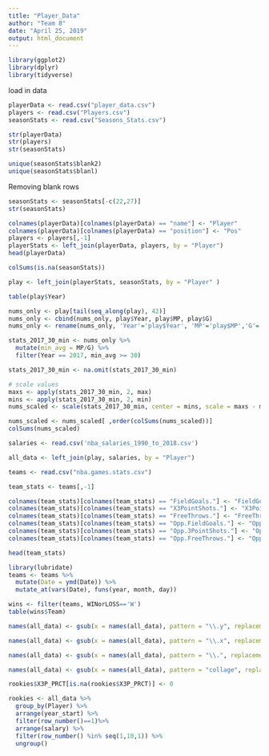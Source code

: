 ---
title: "Player_Data"
author: "Team 8"
date: "April 25, 2019"
output: html_document
---

```{r}
library(ggplot2)
library(dplyr)
library(tidyverse)
```
load in data
```{r}
playerData <- read.csv("player_data.csv")
players <- read.csv("Players.csv")
seasonStats <- read.csv("Seasons_Stats.csv")

str(playerData)
str(players)
str(seasonStats)
```

```{r}
unique(seasonStats$blank2)
unique(seasonStats$blanl)
```

Removing blank rows
```{r}
seasonStats <- seasonStats[-c(22,27)]
str(seasonStats)
```

```{r}
colnames(playerData)[colnames(playerData) == "name"] <- "Player"
colnames(playerData)[colnames(playerData) == "position"] <- "Pos"
players <- players[,-1]
playerStats <- left_join(playerData, players, by = "Player")
head(playerData)
```

```{r}
colSums(is.na(seasonStats))
```

```{r}
play <- left_join(playerStats, seasonStats, by = "Player" )
```

```{r}
table(play$Year)
```

```{r}
nums_only <- play[tail(seq_along(play), 42)]
nums_only <- cbind(nums_only, play$Year, play$MP, play$G)
nums_only <- rename(nums_only, 'Year'='play$Year', 'MP'='play$MP','G'='play$G')
```

```{r}
stats_2017_30_min <- nums_only %>%
  mutate(min_avg = MP/G) %>%
  filter(Year == 2017, min_avg >= 30)

stats_2017_30_min <- na.omit(stats_2017_30_min)
```

```{r}
# scale values
maxs <- apply(stats_2017_30_min, 2, max)
mins <- apply(stats_2017_30_min, 2, min)
nums_scaled <- scale(stats_2017_30_min, center = mins, scale = maxs - mins)
```

```{r}
nums_scaled <- nums_scaled[ ,order(colSums(nums_scaled))]
colSums(nums_scaled)
```


```{r}
salaries <- read.csv('nba_salaries_1990_to_2018.csv')

all_data <- left_join(play, salaries, by = "Player")
```

```{r}
teams <- read.csv("nba.games.stats.csv")

team_stats <- teams[,-1]

colnames(team_stats)[colnames(team_stats) == "FieldGoals."] <- "FieldGoals_PRCT"
colnames(team_stats)[colnames(team_stats) == "X3PointShots."] <- "X3PointShots_PRCT"
colnames(team_stats)[colnames(team_stats) == "FreeThrows."] <- "FreeThrow_PRCT"
colnames(team_stats)[colnames(team_stats) == "Opp.FieldGoals."] <- "Opp.FieldGoal_PRCT"
colnames(team_stats)[colnames(team_stats) == "Opp.3PointShots."] <- "Opp.3PointShot_PRCT"
colnames(team_stats)[colnames(team_stats) == "Opp.FreeThrows."] <- "Opp.FreeThrow_PRCT"

head(team_stats)
```

```{r}
library(lubridate)
teams <- teams %>%
  mutate(Date = ymd(Date)) %>% 
  mutate_at(vars(Date), funs(year, month, day))
```

```{r}
wins <- filter(teams, WINorLOSS=='W')
table(wins$Team)
```


```{r}
names(all_data) <- gsub(x = names(all_data), pattern = "\\.y", replacement = "_Y")

names(all_data) <- gsub(x = names(all_data), pattern = "\\.x", replacement = "_X")

names(all_data) <- gsub(x = names(all_data), pattern = "\\.", replacement = "_PRCT")

names(all_data) <- gsub(x = names(all_data), pattern = "collage", replacement = "college_X")
```

```{r}
rookies$X3P_PRCT[is.na(rookies$X3P_PRCT)] <- 0

rookies <- all_data %>%
  group_by(Player) %>%
  arrange(year_start) %>%
  filter(row_number()==1)%>%
  arrange(salary) %>%
  filter(row_number() %in% seq(1,10,1)) %>%
  ungroup()
```



